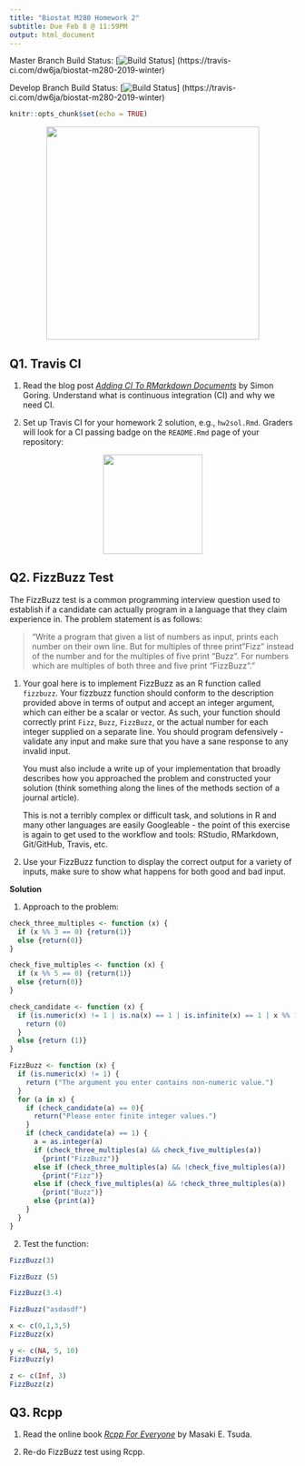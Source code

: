 ```yaml
---
title: "Biostat M280 Homework 2"
subtitle: Due Feb 8 @ 11:59PM
output: html_document
---
```


Master Branch Build Status: [![Build Status](https://travis-ci.com/dw6ja/biostat-m280-2019-winter.svg?token=
n1aThhByBWVNp3dBWZ8f&branch=master)]
(https://travis-ci.com/dw6ja/biostat-m280-2019-winter)

Develop Branch Build Status: [![Build Status](https://travis-ci.com/dw6ja/biostat-m280-2019-winter.svg?token=
n1aThhByBWVNp3dBWZ8f&branch=develop)]
(https://travis-ci.com/dw6ja/biostat-m280-2019-winter)

```r
knitr::opts_chunk$set(echo = TRUE)
```

<p align="center">
  <img src="./fizzbuzz.jpg" height="375">
</p>

## Q1. Travis CI

1. Read the blog post [_Adding CI To RMarkdown Documents_](http://www.goring.org/resources/Adding_CI_To_RMarkdown.html) by Simon Goring. Understand what is continuous integration (CI) and why we need CI.

2. Set up Travis CI for your homework 2 solution, e.g., `hw2sol.Rmd`. Graders will look for a CI passing badge on the `README.Rmd` page of your repository:

<p align="center">
  <img src="./passing.svg" height="175">
</p>


## Q2. FizzBuzz Test

The FizzBuzz test is a common programming interview question used to establish if a candidate can actually program in a language that they claim experience in. The problem statement is as follows:

> "Write a program that given a list of numbers as input, prints each number on their own line. But for multiples of three print "Fizz" instead of the number and for the multiples of five print “Buzz”. For numbers which are multiples of both three and five print “FizzBuzz”."

1. Your goal here is to implement FizzBuzz as an R function called `fizzbuzz`. Your fizzbuzz function should conform to the description provided above in terms of output and accept an integer argument, which can either be a scalar or vector. As such, your function should correctly print `Fizz`, `Buzz`, `FizzBuzz`, or the actual number for each integer supplied on a separate line. You should program defensively - validate any input and make sure that you have a sane response to any invalid input.

    You must also include a write up of your implementation that broadly describes how you approached the problem and constructed your solution (think something along the lines of the methods section of a journal article).

    This is not a terribly complex or difficult task, and solutions in R and many other languages are easily Googleable - the point of this exercise is again to get used to the workflow and tools: RStudio, RMarkdown, Git/GitHub, Travis, etc.

2. Use your FizzBuzz function to display the correct output for a variety of inputs, make sure to show what happens for both good and bad input. 

  **Solution**

1. Approach to the problem:

```r
check_three_multiples <- function (x) {
  if (x %% 3 == 0) {return(1)}
  else {return(0)}
}

check_five_multiples <- function (x) {
  if (x %% 5 == 0) {return(1)}
  else {return(0)}
}

check_candidate <- function (x) {
  if (is.numeric(x) != 1 | is.na(x) == 1 | is.infinite(x) == 1 | x %% 1 != 0) {
    return (0)
  }
  else {return (1)}
}

FizzBuzz <- function (x) {
  if (is.numeric(x) != 1) {
    return ("The argument you enter contains non-numeric value.")
  }
  for (a in x) {
    if (check_candidate(a) == 0){
      return("Please enter finite integer values.")
    }
    if (check_candidate(a) == 1) {
      a = as.integer(a)
      if (check_three_multiples(a) && check_five_multiples(a)) 
        {print("FizzBuzz")}
      else if (check_three_multiples(a) && !check_five_multiples(a)) 
        {print("Fizz")}
      else if (check_five_multiples(a) && !check_three_multiples(a)) 
        {print("Buzz")}
      else {print(a)}
    }
  }
}


```

2. Test the function:
```r
FizzBuzz(3)

FizzBuzz (5)

FizzBuzz(3.4)

FizzBuzz("asdasdf")

x <- c(0,1,3,5)
FizzBuzz(x)

y <- c(NA, 5, 10)
FizzBuzz(y)

z <- c(Inf, 3)
FizzBuzz(z)
```


## Q3. Rcpp

1. Read the online book [_Rcpp For Everyone_](https://teuder.github.io/rcpp4everyone_en/) by Masaki E. Tsuda.

2. Re-do FizzBuzz test using Rcpp. 

